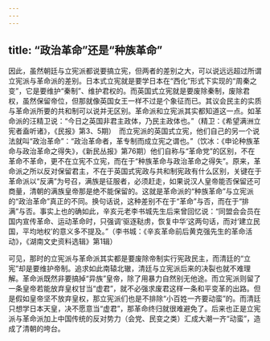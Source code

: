 ```yaml
---
---
---
```

title: “政治革命”还是“种族革命”
---



因此，虽然朝廷与立宪派都说要搞立宪，但两者的差别之大，可以说远远超过所谓立宪派与革命派的差别。日本式立宪就是要学日本在“西化”形式下实现的“周秦之变”，它是要维护“秦制”、维护君权的。而英国式立宪就是要废除秦制，废除君权，虽然保留帝位，但那就像英国女王一样不过是个象征而已。其议会民主的实质与革命派所要的共和制可以说并无区别。革命派和立宪派其实都知道这一点。如革命派的汪精卫说：“今日之英国非君主政体，乃民主政体也。”（精卫：《希望满洲立宪者盍听诸》，《民报》第3、5期）　而立宪派的英国式立宪，他们自己的另一个说法就叫“政治革命”：“政治革命者，革专制而成立宪之谓也。”（饮冰：《申论种族革命与政治革命之得失》，《新民丛报》第76期）他们自称与“革命党”的区别，不在革命不革命，更不在立宪不立宪，而在于“种族革命与政治革命之得失”。原来，革命派之所以反对保留君主，不在于英国式宪政与共和制宪政有什么区别，关键在于革命派以“反满”为号召，满族是征服者，必须赶走，如果说汉人皇帝能否保留还可商量，清朝的满族皇帝那是绝不能保留的。这就是革命派的“种族革命”与立宪派的“政治革命”真正的不同。换句话说，这种差别不在于“革命”与否，而在于“排满”与否。事实上也的确如此，辛亥元老李书城先生后来曾回忆说：“同盟会会员在国内宣传革命、运动革命时，只强调‘驱逐鞑虏，恢复中华’这两句话，而对‘建立民国，平均地权’的意义多不提及。”（李书城：《辛亥革命前后黄克强先生的革命活动》，《湖南文史资料选辑》第1辑）

可见，那时的立宪派与革命派其实都是要废除帝制实行宪政民主，而清廷的“立宪”却是要维护帝制。追求如此南辕北辙，清廷与立宪派后来的决裂也就不难理解。革命派既然非要搞掉“异族”皇帝，除了用暴力自然别无他途。而立宪派则留了一条皇帝若能放弃皇权甘当“虚君”，就不必强求废君这样一条和平变革的出路。但是假如皇帝坚不放弃皇权，那立宪派们也是不排除“小百姓一齐要动蛮”的。而清廷只想学日本天皇，决不愿意当“虚君”，那革命终归就很难避免了。后来也正是立宪派与革命派加上中国传统的反对势力（会党、民变之类）汇成大潮一齐“动蛮”，造成了清朝的垮台。